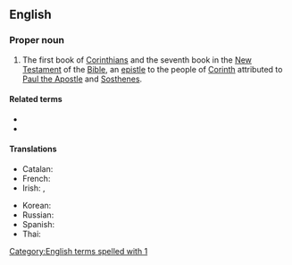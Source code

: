 {{book of the Bible|First Epistle to the Corinthians}}
==English==

===Proper noun===
{{en-proper noun}}

# {{lb|en|biblical}} The first book of [[Corinthians]] and the seventh book in the [[New Testament]] of the [[Bible]], an [[epistle]] to the people of [[w:Corinth|Corinth]] attributed to [[w:Paul the Apostle|Paul the Apostle]] and [[w:Sosthenes|Sosthenes]].
#: {{syn|en|1 Cor.|q1=abbreviation}}

====Related terms====
* {{l|en|Corinthians}}
* {{l|en|2 Corinthians}}

====Translations====
{{trans-top|book of the New Testament}}
* Catalan: {{t|ca|1 Corintis}}
* French: {{t|fr|1 Corinthiens}}
* Irish: {{t|ga|Céad Litir Naomh Pól chuig na Corantaigh|f}}, {{t|ga|1 Corantaigh|m-p}}
{{trans-mid}}
* Korean: {{t|ko|고린도전서|tr=gorindo jeonseo}} {{qualifier|Protestant}}
* Russian: {{t|ru|Первое послание к Коринфянам|n}}
* Spanish: {{t|es|1 Corintios|m-p}}
* Thai: {{t|th|๑ โครินธ์}}
{{trans-bottom}}

[[Category:English terms spelled with 1]]